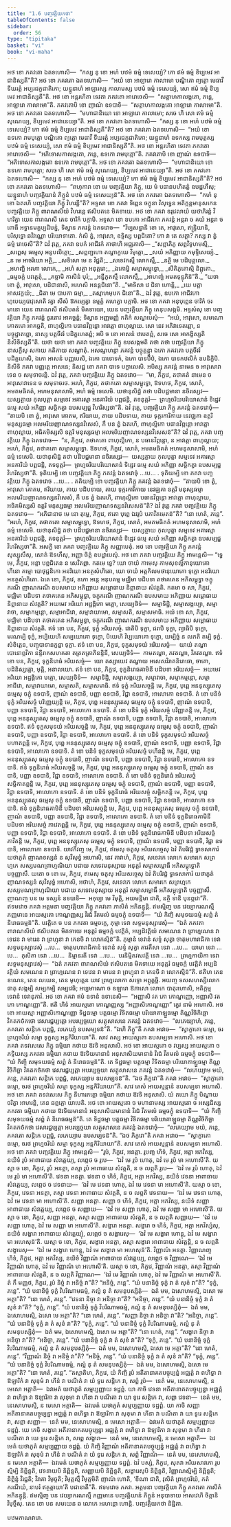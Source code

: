 ```yaml
---
title: "1.6 បញ្ចវគ្គិយកថា"
tableOfContents: false
sidebar:
  order: 56
type: "tipitaka"
basket: "vi"
book: "vi-maha"
---
```



<DynamicBreadcrumb />

<Division number="10" book="vi-maha">

<Paragraph number="53" book="vi-maha">
អថ ខោ ភគវតោ ឯតទហោសិ—  “កស្ស នុ ខោ អហំ បឋមំ ធម្មំ ទេសេយ្យំ? កោ ឥមំ ធម្មំ ខិប្បមេវ អាជានិស្សតី”តិ? អថ ខោ ភគវតោ ឯតទហោសិ—  “អយំ ខោ អាឡារោ កាលាមោ បណ្ឌិតោ ព្យត្តោ មេធាវី ទីឃរត្តំ អប្បរជក្ខជាតិកោ; យន្នូនាហំ អាឡារស្ស កាលាមស្ស បឋមំ ធម្មំ ទេសេយ្យំ, សោ ឥមំ ធម្មំ ខិប្បមេវ អាជានិស្សតី”តិ. អថ ខោ អន្តរហិតា ទេវតា ភគវតោ អារោចេសិ—  “សត្តាហកាលង្កតោ, ភន្តេ, អាឡារោ កាលាមោ”តិ. ភគវតោបិ ខោ ញាណំ ឧទបាទិ—  “សត្តាហកាលង្កតោ អាឡារោ កាលាមោ”តិ. អថ ខោ ភគវតោ ឯតទហោសិ—  “មហាជានិយោ ខោ អាឡារោ កាលាមោ; សចេ ហិ សោ ឥមំ ធម្មំ សុណេយ្យ, ខិប្បមេវ អាជានេយ្យា”តិ.
</Paragraph>

<Paragraph number="54" book="vi-maha">
អថ ខោ ភគវតោ ឯតទហោសិ—  “កស្ស នុ ខោ អហំ បឋមំ ធម្មំ ទេសេយ្យំ? កោ ឥមំ ធម្មំ ខិប្បមេវ អាជានិស្សតី”តិ? អថ ខោ ភគវតោ ឯតទហោសិ—  “អយំ ខោ ឧទកោ រាមបុត្តោ បណ្ឌិតោ ព្យត្តោ មេធាវី ទីឃរត្តំ អប្បរជក្ខជាតិកោ; យន្នូនាហំ ឧទកស្ស រាមបុត្តស្ស បឋមំ ធម្មំ ទេសេយ្យំ, សោ ឥមំ ធម្មំ ខិប្បមេវ អាជានិស្សតី”តិ. អថ ខោ អន្តរហិតា ទេវតា ភគវតោ អារោចេសិ—  “អភិទោសកាលង្កតោ, ភន្តេ, ឧទកោ រាមបុត្តោ”តិ. ភគវតោបិ ខោ ញាណំ ឧទបាទិ—  “អភិទោសកាលង្កតោ ឧទកោ រាមបុត្តោ”តិ. អថ ខោ ភគវតោ ឯតទហោសិ—  “មហាជានិយោ ខោ ឧទកោ រាមបុត្តោ; សចេ ហិ សោ ឥមំ ធម្មំ សុណេយ្យ, ខិប្បមេវ អាជានេយ្យា”តិ.
</Paragraph>

<Paragraph number="55" book="vi-maha">
អថ ខោ ភគវតោ ឯតទហោសិ—  “កស្ស នុ ខោ អហំ បឋមំ ធម្មំ ទេសេយ្យំ? កោ ឥមំ ធម្មំ ខិប្បមេវ អាជានិស្សតី”តិ? អថ ខោ ភគវតោ ឯតទហោសិ—  “ពហុការា ខោ មេ បញ្ចវគ្គិយា ភិក្ខូ, យេ មំ បធានបហិតត្តំ ឧបដ្ឋហឹសុ; យន្នូនាហំ បញ្ចវគ្គិយានំ ភិក្ខូនំ បឋមំ ធម្មំ ទេសេយ្យន៑”តិ. អថ ខោ ភគវតោ ឯតទហោសិ—  “កហំ នុ ខោ ឯតរហិ បញ្ចវគ្គិយា ភិក្ខូ វិហរន្តី”តិ? អទ្ទសា ខោ ភគវា ទិព្ពេន ចក្ខុនា វិសុទ្ធេន អតិក្កន្តមានុសកេន បញ្ចវគ្គិយេ ភិក្ខូ ពារាណសិយំ វិហរន្តេ ឥសិបតនេ មិគទាយេ. អថ ខោ ភគវា ឧរុវេលាយំ យថាភិរន្តំ វិហរិត្វា យេន ពារាណសី តេន ចារិកំ បក្កាមិ.
</Paragraph>

</Division>
<Division number="11" book="vi-maha">

<Paragraph number="56" book="vi-maha">
អទ្ទសា ខោ ឧបកោ អាជីវកោ ភគវន្តំ អន្តរា ច គយំ អន្តរា ច ពោធឹ អទ្ធានមគ្គប្បដិបន្នំ, ទិស្វាន ភគវន្តំ ឯតទវោច—  “វិប្បសន្នានិ ខោ តេ, អាវុសោ, ឥន្ទ្រិយានិ, បរិសុទ្ធោ ឆវិវណ្ណោ បរិយោទាតោ. កំសិ ត្វំ, អាវុសោ, ឧទ្ទិស្ស បព្ពជិតោ? កោ វា តេ សត្ថា? កស្ស វា ត្វំ ធម្មំ រោចេសី”តិ? ឯវំ វុត្តេ, ភគវា ឧបកំ អាជីវកំ គាថាហិ អជ្ឈភាសិ—
</Paragraph>

<Paragraph number="57" type="verses" book="vi-maha">
_“សព្ពាភិភូ សព្ពវិទូហមស្មិ,_  
_សព្ពេសុ ធម្មេសុ អនូបលិត្តោ;_  
_សព្ពញ្ជហោ តណ្ហាក្ខយេ វិមុត្តោ,_  
_សយំ អភិញ្ញាយ កមុទ្ទិសេយ្យំ._  

</Paragraph>

<Paragraph number="58" type="verses" book="vi-maha">
_ន មេ អាចរិយោ អត្ថិ,_  
_សទិសោ មេ ន វិជ្ជតិ;_  
_សទេវកស្មឹ លោកស្មឹ,_  
_នត្ថិ មេ បដិបុគ្គលោ._  

</Paragraph>

<Paragraph number="59" type="verses" book="vi-maha">
_អហញ្ហិ អរហា លោកេ,_  
_អហំ សត្ថា អនុត្តរោ;_  
_ឯកោម្ហិ សម្មាសម្ពុទ្ធោ,_  
_សីតិភូតោស្មិ និព្ពុតោ._  

</Paragraph>

<Paragraph number="60" type="verses" book="vi-maha">
_ធម្មចក្កំ បវត្តេតុំ,_  
_គច្ឆាមិ កាសិនំ បុរំ;_  
_អន្ធីភូតស្មឹ លោកស្មឹ,_  
_អាហញ្ឆំ អមតទុន្ទុភិន៑”តិ._  

</Paragraph>

<Paragraph number="61" book="vi-maha">
“យថា ខោ ត្វំ, អាវុសោ, បដិជានាសិ, អរហសិ អនន្តជិនោ”តិ.
</Paragraph>

<Paragraph number="62" type="verses" book="vi-maha">
_“មាទិសា វេ ជិនា ហោន្តិ,_  
_យេ បត្តា អាសវក្ខយំ;_  
_ជិតា មេ បាបកា ធម្មា,_  
_តស្មាហមុបក ជិនោ”តិ._  

</Paragraph>

<Paragraph number="63" book="vi-maha">
ឯវំ វុត្តេ, ឧបកោ អាជីវកោ ហុបេយ្យបាវុសោតិ វត្វា សីសំ ឱកម្បេត្វា ឧម្មគ្គំ គហេត្វា បក្កាមិ.
</Paragraph>

</Division>
<Division number="12" book="vi-maha">

<Paragraph number="64" book="vi-maha">
អថ ខោ ភគវា អនុបុព្ពេន ចារិកំ ចរមានោ យេន ពារាណសី ឥសិបតនំ មិគទាយោ, យេន បញ្ចវគ្គិយា ភិក្ខូ តេនុបសង្កមិ. អទ្ទសំសុ ខោ បញ្ចវគ្គិយា ភិក្ខូ ភគវន្តំ ទូរតោវ អាគច្ឆន្តំ; ទិស្វាន អញ្ញមញ្ញំ កតិកំ សណ្ឋបេសុំ—  “អយំ, អាវុសោ, សមណោ គោតមោ អាគច្ឆតិ, ពាហុល្លិកោ បធានវិព្ភន្តោ អាវត្តោ ពាហុល្លាយ. សោ នេវ អភិវាទេតព្ពោ, ន បច្ចុដ្ឋាតព្ពោ, នាស្ស បត្តចីវរំ បដិគ្គហេតព្ពំ; អបិ ច ខោ អាសនំ ឋបេតព្ពំ, សចេ សោ អាកង្ខិស្សតិ និសីទិស្សតី”តិ. យថា យថា ខោ ភគវា បញ្ចវគ្គិយេ ភិក្ខូ ឧបសង្កមតិ តថា តថា បញ្ចវគ្គិយា ភិក្ខូ នាសក្ខឹសុ សកាយ កតិកាយ សណ្ឋាតុំ. អសណ្ឋហន្តា ភគវន្តំ បច្ចុគ្គន្ត្វា ឯកោ ភគវតោ បត្តចីវរំ បដិគ្គហេសិ, ឯកោ អាសនំ បញ្ញបេសិ, ឯកោ បាទោទកំ, ឯកោ បាទបីឋំ, ឯកោ បាទកឋលិកំ ឧបនិក្ខិបិ. និសីទិ ភគវា បញ្ញត្តេ អាសនេ; និសជ្ជ ខោ ភគវា បាទេ បក្ខាលេសិ. អបិស្សុ ភគវន្តំ នាមេន ច អាវុសោវាទេន ច សមុទាចរន្តិ.
</Paragraph>

<Paragraph number="65" book="vi-maha">
ឯវំ វុត្តេ, ភគវា បញ្ចវគ្គិយេ ភិក្ខូ ឯតទវោច—  “មា, ភិក្ខវេ, តថាគតំ នាមេន ច អាវុសោវាទេន ច សមុទាចរថ. អរហំ, ភិក្ខវេ, តថាគតោ សម្មាសម្ពុទ្ធោ, ឱទហថ, ភិក្ខវេ, សោតំ, អមតមធិគតំ, អហមនុសាសាមិ, អហំ ធម្មំ ទេសេមិ. យថានុសិដ្ឋំ តថា បដិបជ្ជមានា នចិរស្សេវ—  យស្សត្ថាយ កុលបុត្តា សម្មទេវ អគារស្មា អនគារិយំ បព្ពជន្តិ, តទនុត្តរំ—  ព្រហ្មចរិយបរិយោសានំ ទិដ្ឋេវ ធម្មេ សយំ អភិញ្ញា សច្ឆិកត្វា ឧបសម្បជ្ជ វិហរិស្សថា”តិ. ឯវំ វុត្តេ, បញ្ចវគ្គិយា ភិក្ខូ ភគវន្តំ ឯតទវោចុំ—  “តាយបិ ខោ ត្វំ, អាវុសោ គោតម, ឥរិយាយ, តាយ បដិបទាយ, តាយ ទុក្ករការិកាយ នេវជ្ឈគា ឧត្តរិ មនុស្សធម្មា អលមរិយញាណទស្សនវិសេសំ, កឹ បន ត្វំ ឯតរហិ, ពាហុល្លិកោ បធានវិព្ភន្តោ អាវត្តោ ពាហុល្លាយ, អធិគមិស្សសិ ឧត្តរិ មនុស្សធម្មា អលមរិយញាណទស្សនវិសេសន៑”តិ? ឯវំ វុត្តេ, ភគវា បញ្ចវគ្គិយេ ភិក្ខូ ឯតទវោច—  “ន, ភិក្ខវេ, តថាគតោ ពាហុល្លិកោ, ន បធានវិព្ភន្តោ, ន អាវត្តោ ពាហុល្លាយ; អរហំ, ភិក្ខវេ, តថាគតោ សម្មាសម្ពុទ្ធោ. ឱទហថ, ភិក្ខវេ, សោតំ, អមតមធិគតំ អហមនុសាសាមិ, អហំ ធម្មំ ទេសេមិ. យថានុសិដ្ឋំ តថា បដិបជ្ជមានា នចិរស្សេវ—  យស្សត្ថាយ កុលបុត្តា សម្មទេវ អគារស្មា អនគារិយំ បព្ពជន្តិ, តទនុត្តរំ—  ព្រហ្មចរិយបរិយោសានំ ទិដ្ឋេវ ធម្មេ សយំ អភិញ្ញា សច្ឆិកត្វា ឧបសម្បជ្ជ វិហរិស្សថា”តិ.
</Paragraph>

<Paragraph number="66" book="vi-maha">
ទុតិយម្បិ ខោ បញ្ចវគ្គិយា ភិក្ខូ ភគវន្តំ ឯតទវោចុំ …បេ… . ទុតិយម្បិ ខោ ភគវា បញ្ចវគ្គិយេ ភិក្ខូ ឯតទវោច …បេ… . តតិយម្បិ ខោ បញ្ចវគ្គិយា ភិក្ខូ ភគវន្តំ ឯតទវោចុំ—  “តាយបិ ខោ ត្វំ, អាវុសោ គោតម, ឥរិយាយ, តាយ បដិបទាយ, តាយ ទុក្ករការិកាយ នេវជ្ឈគា ឧត្តរិ មនុស្សធម្មា អលមរិយញាណទស្សនវិសេសំ, កឹ បន ត្វំ ឯតរហិ, ពាហុល្លិកោ បធានវិព្ភន្តោ អាវត្តោ ពាហុល្លាយ, អធិគមិស្សសិ ឧត្តរិ មនុស្សធម្មា អលមរិយញាណទស្សនវិសេសន៑”តិ?
</Paragraph>

<Paragraph number="67" book="vi-maha">
ឯវំ វុត្តេ ភគវា បញ្ចវគ្គិយេ ភិក្ខូ ឯតទវោច—  “អភិជានាថ មេ នោ តុម្ហេ, ភិក្ខវេ, ឥតោ បុព្ពេ ឯវរូបំ បភាវិតមេតន៑”តិ? “នោ ហេតំ, ភន្តេ”. “អរហំ, ភិក្ខវេ, តថាគតោ សម្មាសម្ពុទ្ធោ, ឱទហថ, ភិក្ខវេ, សោតំ, អមតមធិគតំ អហមនុសាសាមិ, អហំ ធម្មំ ទេសេមិ. យថានុសិដ្ឋំ តថា បដិបជ្ជមានា នចិរស្សេវ—  យស្សត្ថាយ កុលបុត្តា សម្មទេវ អគារស្មា អនគារិយំ បព្ពជន្តិ, តទនុត្តរំ—  ព្រហ្មចរិយបរិយោសានំ ទិដ្ឋេវ ធម្មេ សយំ អភិញ្ញា សច្ឆិកត្វា ឧបសម្បជ្ជ វិហរិស្សថា”តិ. អសក្ខិ ខោ ភគវា បញ្ចវគ្គិយេ ភិក្ខូ សញ្ញាបេតុំ. អថ ខោ បញ្ចវគ្គិយា ភិក្ខូ ភគវន្តំ សុស្សូសឹសុ, សោតំ ឱទហឹសុ, អញ្ញា ចិត្តំ ឧបដ្ឋាបេសុំ.
</Paragraph>

</Division>
<Division number="13" book="vi-maha">

<Paragraph number="68" book="vi-maha">
អថ ខោ ភគវា បញ្ចវគ្គិយេ ភិក្ខូ អាមន្តេសិ—
</Paragraph>

<Paragraph number="69" book="vi-maha">
“ទ្វេមេ, ភិក្ខវេ, អន្តា បព្ពជិតេន ន សេវិតព្ពា. កតមេ ទ្វេ? យោ ចាយំ កាមេសុ កាមសុខល្លិកានុយោគោ ហីនោ គម្មោ បោថុជ្ជនិកោ អនរិយោ អនត្ថសំហិតោ, យោ ចាយំ អត្តកិលមថានុយោគោ ទុក្ខោ អនរិយោ អនត្ថសំហិតោ. ឯតេ ខោ, ភិក្ខវេ, ឧភោ អន្តេ អនុបគម្ម មជ្ឈិមា បដិបទា តថាគតេន អភិសម្ពុទ្ធា ចក្ខុករណី ញាណករណី ឧបសមាយ អភិញ្ញាយ សម្ពោធាយ និព្ពានាយ សំវត្តតិ.
</Paragraph>

<Paragraph number="70" book="vi-maha">
កតមា ច សា, ភិក្ខវេ, មជ្ឈិមា បដិបទា តថាគតេន អភិសម្ពុទ្ធា, ចក្ខុករណី ញាណករណី ឧបសមាយ អភិញ្ញាយ សម្ពោធាយ និព្ពានាយ សំវត្តតិ? អយមេវ អរិយោ អដ្ឋង្គិកោ មគ្គោ, សេយ្យថិទំ—  សម្មាទិដ្ឋិ, សម្មាសង្កប្បោ, សម្មាវាចា, សម្មាកម្មន្តោ, សម្មាអាជីវោ, សម្មាវាយាមោ, សម្មាសតិ, សម្មាសមាធិ. អយំ ខោ សា, ភិក្ខវេ, មជ្ឈិមា បដិបទា តថាគតេន អភិសម្ពុទ្ធា, ចក្ខុករណី ញាណករណី ឧបសមាយ អភិញ្ញាយ សម្ពោធាយ និព្ពានាយ សំវត្តតិ.
</Paragraph>

</Division>
<Division number="14" book="vi-maha">

<Paragraph number="71" book="vi-maha">
ឥទំ ខោ បន, ភិក្ខវេ, ទុក្ខំ អរិយសច្ចំ. ជាតិបិ ទុក្ខា, ជរាបិ ទុក្ខា, ព្យាធិបិ ទុក្ខោ, មរណម្បិ ទុក្ខំ, អប្បិយេហិ សម្បយោគោ ទុក្ខោ, បិយេហិ វិប្បយោគោ ទុក្ខោ, យម្បិច្ឆំ ន លភតិ តម្បិ ទុក្ខំ. សំខិត្តេន, បញ្ចុបាទានក្ខន្ធា ទុក្ខា.
</Paragraph>

<Paragraph number="72" book="vi-maha">
ឥទំ ខោ បន, ភិក្ខវេ, ទុក្ខសមុទយំ អរិយសច្ចំ—  យាយំ តណ្ហា បោនោព្ភវិកា នន្ទីរាគសហគតា តត្រតត្រាភិនន្ទិនី, សេយ្យថិទំ—  កាមតណ្ហា, ភវតណ្ហា, វិភវតណ្ហា.
</Paragraph>

<Paragraph number="73" book="vi-maha">
ឥទំ ខោ បន, ភិក្ខវេ, ទុក្ខនិរោធំ អរិយសច្ចំ—  យោ តស្សាយេវ តណ្ហាយ អសេសវិរាគនិរោធោ, ចាគោ, បដិនិស្សគ្គោ, មុត្តិ, អនាលយោ.
</Paragraph>

<Paragraph number="74" book="vi-maha">
ឥទំ ខោ បន, ភិក្ខវេ, ទុក្ខនិរោធគាមិនី បដិបទា អរិយសច្ចំ—  អយមេវ អរិយោ អដ្ឋង្គិកោ មគ្គោ, សេយ្យថិទំ—  សម្មាទិដ្ឋិ, សម្មាសង្កប្បោ, សម្មាវាចា, សម្មាកម្មន្តោ, សម្មាអាជីវោ, សម្មាវាយាមោ, សម្មាសតិ, សម្មាសមាធិ.
</Paragraph>

</Division>
<Division number="15" book="vi-maha">

<Paragraph number="75" book="vi-maha">
ឥទំ ទុក្ខំ អរិយសច្ចន្តិ មេ, ភិក្ខវេ, បុព្ពេ អននុស្សុតេសុ ធម្មេសុ ចក្ខុំ ឧទបាទិ, ញាណំ ឧទបាទិ, បញ្ញា ឧទបាទិ, វិជ្ជា ឧទបាទិ, អាលោកោ ឧទបាទិ. តំ ខោ បនិទំ ទុក្ខំ អរិយសច្ចំ បរិញ្ញេយ្យន្តិ មេ, ភិក្ខវេ, បុព្ពេ អននុស្សុតេសុ ធម្មេសុ ចក្ខុំ ឧទបាទិ, ញាណំ ឧទបាទិ, បញ្ញា ឧទបាទិ, វិជ្ជា ឧទបាទិ, អាលោកោ ឧទបាទិ. តំ ខោ បនិទំ ទុក្ខំ អរិយសច្ចំ បរិញ្ញាតន្តិ មេ, ភិក្ខវេ, បុព្ពេ អននុស្សុតេសុ ធម្មេសុ ចក្ខុំ ឧទបាទិ, ញាណំ ឧទបាទិ, បញ្ញា ឧទបាទិ, វិជ្ជា ឧទបាទិ, អាលោកោ ឧទបាទិ.
</Paragraph>

<Paragraph number="76" book="vi-maha">
ឥទំ ទុក្ខសមុទយំ អរិយសច្ចន្តិ មេ, ភិក្ខវេ, បុព្ពេ អននុស្សុតេសុ ធម្មេសុ ចក្ខុំ ឧទបាទិ, ញាណំ ឧទបាទិ, បញ្ញា ឧទបាទិ, វិជ្ជា ឧទបាទិ, អាលោកោ ឧទបាទិ. តំ ខោ បនិទំ ទុក្ខសមុទយំ អរិយសច្ចំ បហាតព្ពន្តិ មេ, ភិក្ខវេ, បុព្ពេ អននុស្សុតេសុ ធម្មេសុ ចក្ខុំ ឧទបាទិ, ញាណំ ឧទបាទិ, បញ្ញា ឧទបាទិ, វិជ្ជា ឧទបាទិ, អាលោកោ ឧទបាទិ. តំ ខោ បនិទំ ទុក្ខសមុទយំ អរិយសច្ចំ បហីនន្តិ មេ, ភិក្ខវេ, បុព្ពេ អននុស្សុតេសុ ធម្មេសុ ចក្ខុំ ឧទបាទិ, ញាណំ ឧទបាទិ, បញ្ញា ឧទបាទិ, វិជ្ជា ឧទបាទិ, អាលោកោ ឧទបាទិ.
</Paragraph>

<Paragraph number="77" book="vi-maha">
ឥទំ ទុក្ខនិរោធំ អរិយសច្ចន្តិ មេ, ភិក្ខវេ, បុព្ពេ អននុស្សុតេសុ ធម្មេសុ ចក្ខុំ ឧទបាទិ, ញាណំ ឧទបាទិ, បញ្ញា ឧទបាទិ, វិជ្ជា ឧទបាទិ, អាលោកោ ឧទបាទិ. តំ ខោ បនិទំ ទុក្ខនិរោធំ អរិយសច្ចំ សច្ឆិកាតព្ពន្តិ មេ, ភិក្ខវេ, បុព្ពេ អននុស្សុតេសុ ធម្មេសុ ចក្ខុំ ឧទបាទិ, ញាណំ ឧទបាទិ, បញ្ញា ឧទបាទិ, វិជ្ជា ឧទបាទិ, អាលោកោ ឧទបាទិ. តំ ខោ បនិទំ ទុក្ខនិរោធំ អរិយសច្ចំ សច្ឆិកតន្តិ មេ, ភិក្ខវេ, បុព្ពេ អននុស្សុតេសុ ធម្មេសុ ចក្ខុំ ឧទបាទិ, ញាណំ ឧទបាទិ, បញ្ញា ឧទបាទិ, វិជ្ជា ឧទបាទិ, អាលោកោ ឧទបាទិ.
</Paragraph>

<Paragraph number="78" book="vi-maha">
ឥទំ ទុក្ខនិរោធគាមិនី បដិបទា អរិយសច្ចន្តិ មេ, ភិក្ខវេ, បុព្ពេ អននុស្សុតេសុ ធម្មេសុ ចក្ខុំ ឧទបាទិ, ញាណំ ឧទបាទិ, បញ្ញា ឧទបាទិ, វិជ្ជា ឧទបាទិ, អាលោកោ ឧទបាទិ. តំ ខោ បនិទំ ទុក្ខនិរោធគាមិនី បដិបទា អរិយសច្ចំ ភាវេតព្ពន្តិ មេ, ភិក្ខវេ, បុព្ពេ អននុស្សុតេសុ ធម្មេសុ ចក្ខុំ ឧទបាទិ, ញាណំ ឧទបាទិ, បញ្ញា ឧទបាទិ, វិជ្ជា ឧទបាទិ, អាលោកោ ឧទបាទិ. តំ ខោ បនិទំ ទុក្ខនិរោធគាមិនី បដិបទា អរិយសច្ចំ ភាវិតន្តិ មេ, ភិក្ខវេ, បុព្ពេ អននុស្សុតេសុ ធម្មេសុ ចក្ខុំ ឧទបាទិ, ញាណំ ឧទបាទិ, បញ្ញា ឧទបាទិ, វិជ្ជា ឧទបាទិ, អាលោកោ ឧទបាទិ.
</Paragraph>

</Division>
<Division number="16" book="vi-maha">

<Paragraph number="79" book="vi-maha">
យាវកីវញ្ច មេ, ភិក្ខវេ, ឥមេសុ ចតូសុ អរិយសច្ចេសុ ឯវំ តិបរិវដ្ដំ ទ្វាទសាការំ យថាភូតំ ញាណទស្សនំ ន សុវិសុទ្ធំ អហោសិ, នេវ តាវាហំ, ភិក្ខវេ, សទេវកេ លោកេ សមារកេ សព្រហ្មកេ សស្សមណព្រាហ្មណិយា បជាយ សទេវមនុស្សាយ អនុត្តរំ សម្មាសម្ពោធឹ អភិសម្ពុទ្ធោតិ បច្ចញ្ញាសឹ.
</Paragraph>

<Paragraph number="80" book="vi-maha">
យតោ ច ខោ មេ, ភិក្ខវេ, ឥមេសុ ចតូសុ អរិយសច្ចេសុ ឯវំ តិបរិវដ្ដំ ទ្វាទសាការំ យថាភូតំ ញាណទស្សនំ សុវិសុទ្ធំ អហោសិ, អថាហំ, ភិក្ខវេ, សទេវកេ លោកេ សមារកេ សព្រហ្មកេ សស្សមណព្រាហ្មណិយា បជាយ សទេវមនុស្សាយ អនុត្តរំ សម្មាសម្ពោធឹ អភិសម្ពុទ្ធោតិ បច្ចញ្ញាសឹ. ញាណញ្ច បន មេ ទស្សនំ ឧទបាទិ—  អកុប្បា មេ វិមុត្តិ, អយមន្តិមា ជាតិ, នត្ថិ ទានិ បុនព្ភវោ”តិ. ឥទមវោច ភគវា អត្តមនា បញ្ចវគ្គិយា ភិក្ខូ ភគវតោ ភាសិតំ អភិនន្ទុន្តិ.
</Paragraph>

<Paragraph number="81" book="vi-maha">
ឥមស្មិញ្ច បន វេយ្យាករណស្មឹ ភញ្ញមានេ អាយស្មតោ កោណ្ឌញ្ញស្ស វិរជំ វីតមលំ ធម្មចក្ខុំ ឧទបាទិ—  “យំ កិញ្ចិ សមុទយធម្មំ សព្ពំ តំ និរោធធម្មន៑”តិ.
</Paragraph>

</Division>
<Division number="17" book="vi-maha">

<Paragraph number="82" book="vi-maha">
បវត្តិតេ ច បន ភគវតា ធម្មចក្កេ, ភុម្មា ទេវា សទ្ទមនុស្សាវេសុំ—  “ឯតំ ភគវតា ពារាណសិយំ ឥសិបតនេ មិគទាយេ អនុត្តរំ ធម្មចក្កំ បវត្តិតំ, អប្បដិវត្តិយំ សមណេន វា ព្រាហ្មណេន វា ទេវេន វា មារេន វា ព្រហ្មុនា វា កេនចិ វា លោកស្មិន៑”តិ. ភុម្មានំ ទេវានំ សទ្ទំ សុត្វា ចាតុមហារាជិកា ទេវា សទ្ទមនុស្សាវេសុំ …បេ…  ចាតុមហារាជិកានំ ទេវានំ សទ្ទំ សុត្វា តាវតឹសា ទេវា …បេ…  យាមា ទេវា …បេ…  តុសិតា ទេវា …បេ…  និម្មានរតី ទេវា …បេ…  បរនិម្មិតវសវត្តី ទេវា …បេ…  ព្រហ្មកាយិកា ទេវា សទ្ទមនុស្សាវេសុំ—  “ឯតំ ភគវតា ពារាណសិយំ ឥសិបតនេ មិគទាយេ អនុត្តរំ ធម្មចក្កំ បវត្តិតំ អប្បដិវត្តិយំ សមណេន វា ព្រាហ្មណេន វា ទេវេន វា មារេន វា ព្រហ្មុនា វា កេនចិ វា លោកស្មិន៑”តិ.
</Paragraph>

<Paragraph number="83" book="vi-maha">
ឥតិហ តេន ខណេន, តេន លយេន, តេន មុហុត្តេន យាវ ព្រហ្មលោកា សទ្ទោ អព្ភុគ្គច្ឆិ. អយញ្ច ទសសហស្សិលោកធាតុ សង្កម្បិ សម្បកម្បិ សម្បវេធិ; អប្បមាណោ ច ឧឡារោ ឱភាសោ លោកេ បាតុរហោសិ, អតិក្កម្ម ទេវានំ ទេវានុភាវំ.
</Paragraph>

<Paragraph number="84" book="vi-maha">
អថ ខោ ភគវា ឥមំ ឧទានំ ឧទានេសិ—  “អញ្ញាសិ វត ភោ កោណ្ឌញ្ញោ, អញ្ញាសិ វត ភោ កោណ្ឌញ្ញោ”តិ. ឥតិ ហិទំ អាយស្មតោ កោណ្ឌញ្ញស្ស “អញ្ញាសិកោណ្ឌញ្ញោ” ត្វេវ នាមំ អហោសិ.
</Paragraph>

</Division>
<Division number="18" book="vi-maha">

<Paragraph number="85" book="vi-maha">
អថ ខោ អាយស្មា អញ្ញាសិកោណ្ឌញ្ញោ ទិដ្ឋធម្មោ បត្តធម្មោ វិទិតធម្មោ បរិយោគាឡ្ហធម្មោ តិណ្ណវិចិកិច្ឆោ វិគតកថំកថោ វេសារជ្ជប្បត្តោ អបរប្បច្ចយោ សត្ថុសាសនេ ភគវន្តំ ឯតទវោច—  “លភេយ្យាហំ, ភន្តេ, ភគវតោ សន្តិកេ បព្ពជ្ជំ, លភេយ្យំ ឧបសម្បទន៑”តិ. “ឯហិ ភិក្ខូ”តិ ភគវា អវោច—  “ស្វាក្ខាតោ ធម្មោ, ចរ ព្រហ្មចរិយំ សម្មា ទុក្ខស្ស អន្តកិរិយាយា”តិ. សាវ តស្ស អាយស្មតោ ឧបសម្បទា អហោសិ.
</Paragraph>

</Division>
<Division number="19" book="vi-maha">

<Paragraph number="86" book="vi-maha">
អថ ខោ ភគវា តទវសេសេ ភិក្ខូ ធម្មិយា កថាយ ឱវទិ អនុសាសិ. អថ ខោ អាយស្មតោ ច វប្បស្ស អាយស្មតោ ច ភទ្ទិយស្ស ភគវតា ធម្មិយា កថាយ ឱវទិយមានានំ អនុសាសិយមានានំ វិរជំ វីតមលំ ធម្មចក្ខុំ ឧទបាទិ—  “យំ កិញ្ចិ សមុទយធម្មំ សព្ពំ តំ និរោធធម្មន៑”តិ. តេ ទិដ្ឋធម្មា បត្តធម្មា វិទិតធម្មា បរិយោគាឡ្ហធម្មា តិណ្ណវិចិកិច្ឆា វិគតកថំកថា វេសារជ្ជប្បត្តា អបរប្បច្ចយា សត្ថុសាសនេ ភគវន្តំ ឯតទវោចុំ—  “លភេយ្យាម មយំ, ភន្តេ, ភគវតោ សន្តិកេ បព្ពជ្ជំ, លភេយ្យាម ឧបសម្បទន៑”តិ. “ឯថ ភិក្ខវោ”តិ ភគវា អវោច—  “ស្វាក្ខាតោ ធម្មោ, ចរថ ព្រហ្មចរិយំ សម្មា ទុក្ខស្ស អន្តកិរិយាយា”តិ. សាវ តេសំ អាយស្មន្តានំ ឧបសម្បទា អហោសិ.
</Paragraph>

<Paragraph number="87" book="vi-maha">
អថ ខោ ភគវា តទវសេសេ ភិក្ខូ នីហារភត្តោ ធម្មិយា កថាយ ឱវទិ អនុសាសិ. យំ តយោ ភិក្ខូ បិណ្ឌាយ ចរិត្វា អាហរន្តិ, តេន ឆព្ពគ្គោ យាបេតិ. អថ ខោ អាយស្មតោ ច មហានាមស្ស អាយស្មតោ ច អស្សជិស្ស ភគវតា ធម្មិយា កថាយ ឱវទិយមានានំ អនុសាសិយមានានំ វិរជំ វីតមលំ ធម្មចក្ខុំ ឧទបាទិ—  “យំ កិញ្ចិ សមុទយធម្មំ សព្ពំ តំ និរោធធម្មន៑”តិ. តេ ទិដ្ឋធម្មា បត្តធម្មា វិទិតធម្មា បរិយោគាឡ្ហធម្មា តិណ្ណវិចិកិច្ឆា វិគតកថំកថា វេសារជ្ជប្បត្តា អបរប្បច្ចយា សត្ថុសាសនេ ភគវន្តំ ឯតទវោចុំ—  “លភេយ្យាម មយំ, ភន្តេ, ភគវតោ សន្តិកេ បព្ពជ្ជំ, លភេយ្យាម ឧបសម្បទន៑”តិ. “ឯថ ភិក្ខវោ”តិ ភគវា អវោច—  “ស្វាក្ខាតោ ធម្មោ, ចរថ ព្រហ្មចរិយំ សម្មា ទុក្ខស្ស អន្តកិរិយាយា”តិ. សាវ តេសំ អាយស្មន្តានំ ឧបសម្បទា អហោសិ.
</Paragraph>

</Division>
<Division number="20" book="vi-maha">

<Paragraph number="88" book="vi-maha">
អថ ខោ ភគវា បញ្ចវគ្គិយេ ភិក្ខូ អាមន្តេសិ—
</Paragraph>

<Paragraph number="89" book="vi-maha">
“រូបំ, ភិក្ខវេ, អនត្តា. រូបញ្ច ហិទំ, ភិក្ខវេ, អត្តា អភវិស្ស, នយិទំ រូបំ អាពាធាយ សំវត្តេយ្យ, លព្ភេថ ច រូបេ—  ‘ឯវំ មេ រូបំ ហោតុ, ឯវំ មេ រូបំ មា អហោសី’តិ. យស្មា ច ខោ, ភិក្ខវេ, រូបំ អនត្តា, តស្មា រូបំ អាពាធាយ សំវត្តតិ, ន ច លព្ភតិ រូបេ—  ‘ឯវំ មេ រូបំ ហោតុ, ឯវំ មេ រូបំ មា អហោសី’តិ.
</Paragraph>

<Paragraph number="90" book="vi-maha">
វេទនា អនត្តា. វេទនា ច ហិទំ, ភិក្ខវេ, អត្តា អភវិស្ស, នយិទំ វេទនា អាពាធាយ សំវត្តេយ្យ, លព្ភេថ ច វេទនាយ—  ‘ឯវំ មេ វេទនា ហោតុ, ឯវំ មេ វេទនា មា អហោសី’តិ. យស្មា ច ខោ, ភិក្ខវេ, វេទនា អនត្តា, តស្មា វេទនា អាពាធាយ សំវត្តតិ, ន ច លព្ភតិ វេទនាយ—  ‘ឯវំ មេ វេទនា ហោតុ, ឯវំ មេ វេទនា មា អហោសី’តិ.
</Paragraph>

<Paragraph number="91" book="vi-maha">
សញ្ញា អនត្តា. សញ្ញា ច ហិទំ, ភិក្ខវេ, អត្តា អភវិស្ស, នយិទំ សញ្ញា អាពាធាយ សំវត្តេយ្យ, លព្ភេថ ច សញ្ញាយ—  ‘ឯវំ មេ សញ្ញា ហោតុ, ឯវំ មេ សញ្ញា មា អហោសី’តិ. យស្មា ច ខោ, ភិក្ខវេ, សញ្ញា អនត្តា, តស្មា សញ្ញា អាពាធាយ សំវត្តតិ, ន ច លព្ភតិ សញ្ញាយ—  ‘ឯវំ មេ សញ្ញា ហោតុ, ឯវំ មេ សញ្ញា មា អហោសី’តិ.
</Paragraph>

<Paragraph number="92" book="vi-maha">
សង្ខារា អនត្តា. សង្ខារា ច ហិទំ, ភិក្ខវេ, អត្តា អភវិស្សំសុ, នយិទំ សង្ខារា អាពាធាយ សំវត្តេយ្យុំ, លព្ភេថ ច សង្ខារេសុ—  ‘ឯវំ មេ សង្ខារា ហោន្តុ, ឯវំ មេ សង្ខារា មា អហេសុន៑’តិ. យស្មា ច ខោ, ភិក្ខវេ, សង្ខារា អនត្តា, តស្មា សង្ខារា អាពាធាយ សំវត្តន្តិ, ន ច លព្ភតិ សង្ខារេសុ—  ‘ឯវំ មេ សង្ខារា ហោន្តុ, ឯវំ មេ សង្ខារា មា អហេសុន៑’តិ.
</Paragraph>

<Paragraph number="93" book="vi-maha">
វិញ្ញាណំ អនត្តា. វិញ្ញាណញ្ច ហិទំ, ភិក្ខវេ, អត្តា អភវិស្ស, នយិទំ វិញ្ញាណំ អាពាធាយ សំវត្តេយ្យ, លព្ភេថ ច វិញ្ញាណេ—  ‘ឯវំ មេ វិញ្ញាណំ ហោតុ, ឯវំ មេ វិញ្ញាណំ មា អហោសី’តិ. យស្មា ច ខោ, ភិក្ខវេ, វិញ្ញាណំ អនត្តា, តស្មា វិញ្ញាណំ អាពាធាយ សំវត្តតិ, ន ច លព្ភតិ វិញ្ញាណេ—  ‘ឯវំ មេ វិញ្ញាណំ ហោតុ, ឯវំ មេ វិញ្ញាណំ មា អហោសី’តិ.
</Paragraph>

</Division>
<Division number="21" book="vi-maha">

<Paragraph number="94" book="vi-maha">
តំ កឹ មញ្ញថ, ភិក្ខវេ, រូបំ និច្ចំ វា អនិច្ចំ វា”តិ? “អនិច្ចំ, ភន្តេ”. “យំ បនានិច្ចំ ទុក្ខំ វា តំ សុខំ វា”តិ? “ទុក្ខំ, ភន្តេ”. “យំ បនានិច្ចំ ទុក្ខំ វិបរិណាមធម្មំ, កល្លំ នុ តំ សមនុបស្សិតុំ—  ឯតំ មម, ឯសោហមស្មិ, ឯសោ មេ អត្តា”តិ? “នោ ហេតំ, ភន្តេ”.
</Paragraph>

<Paragraph number="95" book="vi-maha">
“វេទនា និច្ចា វា អនិច្ចា វា”តិ? “អនិច្ចា, ភន្តេ”. “យំ បនានិច្ចំ ទុក្ខំ វា តំ សុខំ វា”តិ? “ទុក្ខំ, ភន្តេ”. “យំ បនានិច្ចំ ទុក្ខំ វិបរិណាមធម្មំ, កល្លំ នុ តំ សមនុបស្សិតុំ—  ឯតំ មម, ឯសោហមស្មិ, ឯសោ មេ អត្តា”តិ? “នោ ហេតំ, ភន្តេ”.
</Paragraph>

<Paragraph number="96" book="vi-maha">
“សញ្ញា និច្ចា វា អនិច្ចា វា”តិ? “អនិច្ចា, ភន្តេ”. “យំ បនានិច្ចំ ទុក្ខំ វា តំ សុខំ វា”តិ? “ទុក្ខំ, ភន្តេ”. “យំ បនានិច្ចំ ទុក្ខំ វិបរិណាមធម្មំ, កល្លំ នុ តំ សមនុបស្សិតុំ—  ឯតំ មម, ឯសោហមស្មិ, ឯសោ មេ អត្តា”តិ? “នោ ហេតំ, ភន្តេ”.
</Paragraph>

<Paragraph number="97" book="vi-maha">
“សង្ខារា និច្ចា វា អនិច្ចា វា”តិ? “អនិច្ចា, ភន្តេ”. “យំ បនានិច្ចំ ទុក្ខំ វា តំ សុខំ វា”តិ? “ទុក្ខំ, ភន្តេ”. “យំ បនានិច្ចំ ទុក្ខំ វិបរិណាមធម្មំ, កល្លំ នុ តំ សមនុបស្សិតុំ—  ឯតំ មម, ឯសោហមស្មិ, ឯសោ មេ អត្តា”តិ? “នោ ហេតំ, ភន្តេ”.
</Paragraph>

<Paragraph number="98" book="vi-maha">
“វិញ្ញាណំ និច្ចំ វា អនិច្ចំ វា”តិ? “អនិច្ចំ, ភន្តេ”. “យំ បនានិច្ចំ ទុក្ខំ វា តំ សុខំ វា”តិ? “ទុក្ខំ, ភន្តេ”. “យំ បនានិច្ចំ ទុក្ខំ វិបរិណាមធម្មំ, កល្លំ នុ តំ សមនុបស្សិតុំ—  ឯតំ មម, ឯសោហមស្មិ, ឯសោ មេ អត្តា”តិ? “នោ ហេតំ, ភន្តេ”.
</Paragraph>

</Division>
<Division number="22" book="vi-maha">

<Paragraph number="99" book="vi-maha">
“តស្មាតិហ, ភិក្ខវេ, យំ កិញ្ចិ រូបំ អតីតានាគតបច្ចុប្បន្នំ អជ្ឈត្តំ វា ពហិទ្ធា វា ឱឡារិកំ វា សុខុមំ វា ហីនំ វា បណីតំ វា យំ ទូរេ សន្តិកេ វា, សព្ពំ រូបំ—  នេតំ មម, នេសោហមស្មិ, ន មេសោ អត្តាតិ—  ឯវមេតំ យថាភូតំ សម្មប្បញ្ញាយ ទដ្ឋព្ពំ.
</Paragraph>

<Paragraph number="100" book="vi-maha">
យា កាចិ វេទនា អតីតានាគតបច្ចុប្បន្នា អជ្ឈត្តំ វា ពហិទ្ធា វា ឱឡារិកា វា សុខុមា វា ហីនា វា បណីតា វា យា ទូរេ សន្តិកេ វា, សព្ពា វេទនា—  នេតំ មម, នេសោហមស្មិ, ន មេសោ អត្តាតិ—  ឯវមេតំ យថាភូតំ សម្មប្បញ្ញាយ ទដ្ឋព្ពំ.
</Paragraph>

<Paragraph number="101" book="vi-maha">
យា កាចិ សញ្ញា អតីតានាគតបច្ចុប្បន្នា អជ្ឈត្តំ វា ពហិទ្ធា វា ឱឡារិកា វា សុខុមា វា ហីនា វា បណីតា វា យា ទូរេ សន្តិកេ វា, សព្ពា សញ្ញា—  នេតំ មម, នេសោហមស្មិ, ន មេសោ អត្តាតិ—  ឯវមេតំ យថាភូតំ សម្មប្បញ្ញាយ ទដ្ឋព្ពំ.
</Paragraph>

<Paragraph number="102" book="vi-maha">
យេ កេចិ សង្ខារា អតីតានាគតបច្ចុប្បន្នា អជ្ឈត្តំ វា ពហិទ្ធា វា ឱឡារិកា វា សុខុមា វា ហីនា វា បណីតា វា យេ ទូរេ សន្តិកេ វា, សព្ពេ សង្ខារា—  នេតំ មម, នេសោហមស្មិ, ន មេសោ អត្តាតិ—  ឯវមេតំ យថាភូតំ សម្មប្បញ្ញាយ ទដ្ឋព្ពំ.
</Paragraph>

<Paragraph number="103" book="vi-maha">
យំ កិញ្ចិ វិញ្ញាណំ អតីតានាគតបច្ចុប្បន្នំ អជ្ឈត្តំ វា ពហិទ្ធា វា ឱឡារិកំ វា សុខុមំ វា ហីនំ វា បណីតំ វា យំ ទូរេ សន្តិកេ វា, សព្ពំ វិញ្ញាណំ—  នេតំ មម, នេសោហមស្មិ, ន មេសោ អត្តាតិ—  ឯវមេតំ យថាភូតំ សម្មប្បញ្ញាយ ទដ្ឋព្ពំ.
</Paragraph>

</Division>
<Division number="23" book="vi-maha">

<Paragraph number="104" book="vi-maha">
ឯវំ បស្សំ, ភិក្ខវេ, សុតវា អរិយសាវកោ រូបស្មិម្បិ និព្ពិន្ទតិ, វេទនាយបិ និព្ពិន្ទតិ, សញ្ញាយបិ និព្ពិន្ទតិ, សង្ខារេសុបិ និព្ពិន្ទតិ, វិញ្ញាណស្មិម្បិ និព្ពិន្ទតិ; និព្ពិន្ទំ វិរជ្ជតិ; វិរាគា វិមុច្ចតិ; វិមុត្តស្មឹ វិមុត្តមិតិ ញាណំ ហោតិ, ‘ខីណា ជាតិ, វុសិតំ ព្រហ្មចរិយំ, កតំ ករណីយំ, នាបរំ ឥត្ថត្តាយា’តិ បជានាតី”តិ.
</Paragraph>

</Division>
<Division number="24" book="vi-maha">

<Paragraph number="105" book="vi-maha">
ឥទមវោច ភគវា. អត្តមនា បញ្ចវគ្គិយា ភិក្ខូ ភគវតោ ភាសិតំ អភិនន្ទុន្តិ. ឥមស្មិញ្ច បន វេយ្យាករណស្មឹ ភញ្ញមានេ បញ្ចវគ្គិយានំ ភិក្ខូនំ អនុបាទាយ អាសវេហិ ចិត្តានិ វិមុច្ចឹសុ. តេន ខោ បន សមយេន ឆ លោកេ អរហន្តោ ហោន្តិ.

</Paragraph>
</Division>

<Paragraph number="106" type="center" book="vi-maha">
បញ្ចវគ្គិយកថា និដ្ឋិតា.

  
បឋមភាណវារោ.
</Paragraph>